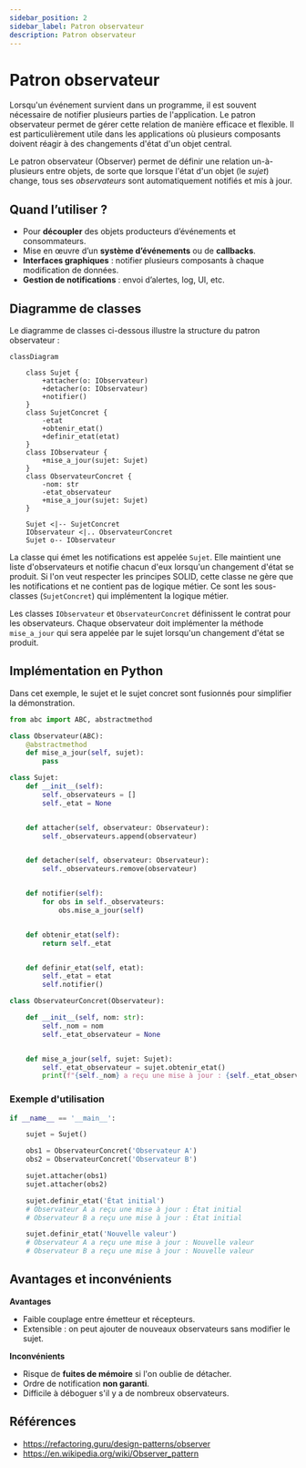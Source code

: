 ```yaml
---
sidebar_position: 2
sidebar_label: Patron observateur
description: Patron observateur
---
```


# Patron observateur


Lorsqu'un événement survient dans un programme, il est souvent nécessaire de
notifier plusieurs parties de l'application. Le patron observateur permet de
gérer cette relation de manière efficace et flexible. Il est particulièrement
utile dans les applications où plusieurs composants doivent réagir à des
changements d'état d'un objet central.


Le patron observateur (Observer) permet de définir une relation un-à-plusieurs
entre objets, de sorte que lorsque l'état d'un objet (le *sujet*) change, tous
ses *observateurs* sont automatiquement notifiés et mis à jour.

## Quand l’utiliser ?

- Pour **découpler** des objets producteurs d’événements et consommateurs.
- Mise en œuvre d’un **système d’événements** ou de **callbacks**.
- **Interfaces graphiques** : notifier plusieurs composants à chaque modification de données.
- **Gestion de notifications** : envoi d’alertes, log, UI, etc.

## Diagramme de classes

Le diagramme de classes ci-dessous illustre la structure du patron observateur :

```mermaid
classDiagram

    class Sujet {
        +attacher(o: IObservateur)
        +detacher(o: IObservateur)
        +notifier()
    }
    class SujetConcret {
        -etat
        +obtenir_etat()
        +definir_etat(etat)
    }
    class IObservateur {
        +mise_a_jour(sujet: Sujet)
    }
    class ObservateurConcret {
        -nom: str
        -etat_observateur
        +mise_a_jour(sujet: Sujet)
    }

    Sujet <|-- SujetConcret
    IObservateur <|.. ObservateurConcret
    Sujet o-- IObservateur
``` 


La classe qui émet les notifications est appelée `Sujet`. Elle maintient une
liste d'observateurs et notifie chacun d'eux lorsqu'un changement d'état se
produit. Si l'on veut respecter les principes SOLID, cette classe ne gère que
les notifications et ne contient pas de logique métier. Ce sont les sous-classes (`SujetConcret`)
qui implémentent la logique métier.


Les classes `IObservateur` et `ObservateurConcret` définissent le contrat
pour les observateurs. Chaque observateur doit implémenter la méthode `mise_a_jour`
qui sera appelée par le sujet lorsqu'un changement d'état se produit.

## Implémentation en Python


Dans cet exemple, le sujet et le sujet concret sont fusionnés pour simplifier
la démonstration.

```python
from abc import ABC, abstractmethod

class Observateur(ABC):
    @abstractmethod
    def mise_a_jour(self, sujet):
        pass

class Sujet:
    def __init__(self):
        self._observateurs = []
        self._etat = None


    def attacher(self, observateur: Observateur):
        self._observateurs.append(observateur)


    def detacher(self, observateur: Observateur):
        self._observateurs.remove(observateur)


    def notifier(self):
        for obs in self._observateurs:
            obs.mise_a_jour(self)


    def obtenir_etat(self):
        return self._etat


    def definir_etat(self, etat):
        self._etat = etat
        self.notifier()

class ObservateurConcret(Observateur):

    def __init__(self, nom: str):
        self._nom = nom
        self._etat_observateur = None


    def mise_a_jour(self, sujet: Sujet):
        self._etat_observateur = sujet.obtenir_etat()
        print(f"{self._nom} a reçu une mise à jour : {self._etat_observateur}")
``` 


### Exemple d'utilisation

```python
if __name__ == '__main__':

    sujet = Sujet()

    obs1 = ObservateurConcret('Observateur A')
    obs2 = ObservateurConcret('Observateur B')

    sujet.attacher(obs1)
    sujet.attacher(obs2)

    sujet.definir_etat('État initial')
    # Observateur A a reçu une mise à jour : État initial
    # Observateur B a reçu une mise à jour : État initial

    sujet.definir_etat('Nouvelle valeur')
    # Observateur A a reçu une mise à jour : Nouvelle valeur
    # Observateur B a reçu une mise à jour : Nouvelle valeur
``` 

## Avantages et inconvénients


**Avantages**
- Faible couplage entre émetteur et récepteurs.
- Extensible : on peut ajouter de nouveaux observateurs sans modifier le sujet.


**Inconvénients**
- Risque de **fuites de mémoire** si l'on oublie de détacher.
- Ordre de notification **non garanti**.
- Difficile à déboguer s'il y a de nombreux observateurs.


## Références

- https://refactoring.guru/design-patterns/observer
- https://en.wikipedia.org/wiki/Observer_pattern
